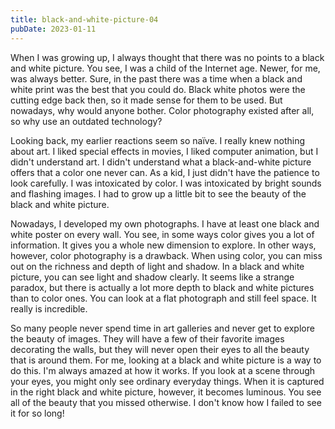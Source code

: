 ```yaml
---
title: black-and-white-picture-04
pubDate: 2023-01-11
---
```


When I was growing up, I always thought that there was no points to a black and white picture. You see, I was a child of the Internet age. Newer, for me, was always better. Sure, in the past there was a time when a black and white print was the best that you could do. Black white photos were the cutting edge back then, so it made sense for them to be used. But nowadays, why would anyone bother. Color photography existed after all, so why use an outdated technology?

Looking back, my earlier reactions seem so naïve. I really knew nothing about art. I liked special effects in movies, I liked computer animation, but I didn't understand art. I didn't understand what a black-and-white picture offers that a color one never can. As a kid, I just didn't have the patience to look carefully. I was intoxicated by color. I was intoxicated by bright sounds and flashing images. I had to grow up a little bit to see the beauty of the black and white picture.

Nowadays, I developed my own photographs. I have at least one black and white poster on every wall. You see, in some ways color gives you a lot of information. It gives you a whole new dimension to explore. In other ways, however, color photography is a drawback. When using color, you can miss out on the richness and depth of light and shadow. In a black and white picture, you can see light and shadow clearly. It seems like a strange paradox, but there is actually a lot more depth to black and white pictures than to color ones. You can look at a flat photograph and still feel space. It really is incredible.

So many people never spend time in art galleries and never get to explore the beauty of images. They will have a few of their favorite images decorating the walls, but they will never open their eyes to all the beauty that is around them. For me, looking at a black and white picture is a way to do this. I'm always amazed at how it works. If you look at a scene through your eyes, you might only see ordinary everyday things. When it is captured in the right black and white picture, however, it becomes luminous. You see all of the beauty that you missed otherwise. I don't know how I failed to see it for so long!